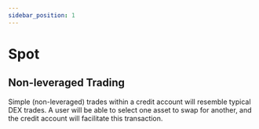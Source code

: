 ```yaml
---
sidebar_position: 1
---
```


# Spot

## Non-leveraged Trading

Simple (non-leveraged) trades within a credit account will resemble typical DEX trades. A user will be able to select one asset to swap for another, and the credit account will facilitate this transaction.